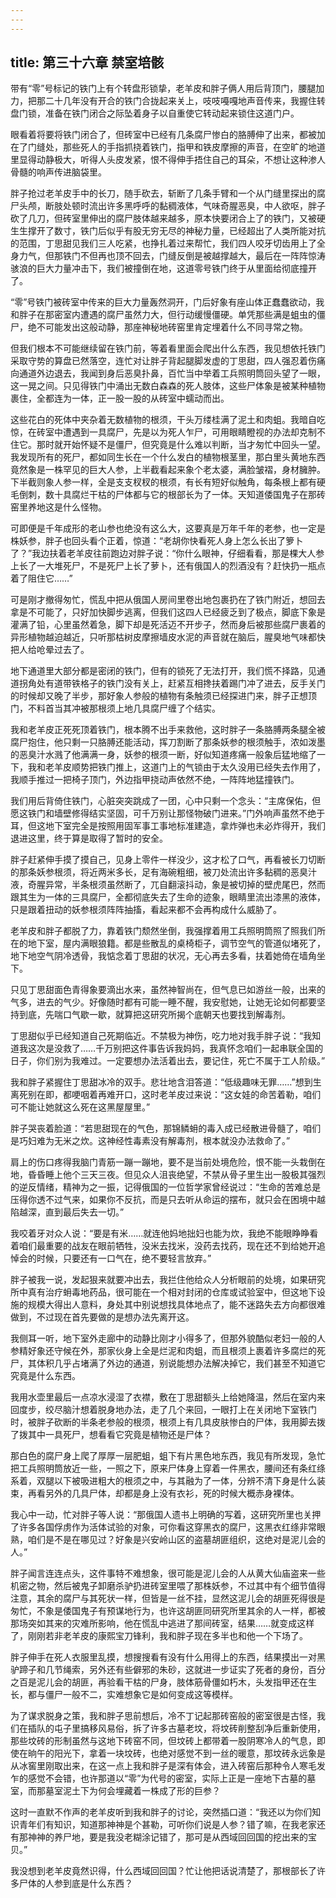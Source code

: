 ```yaml
---
---
---
```

title: 第三十六章 禁室培骸
---




带有“零”号标记的铁门上有个转盘形锁挚，老羊皮和胖子俩人用后背顶门，腰腿加力，把那二十几年没有开合的铁门合拢起来关上，吱吱嘠嘎地声音传来，我握住转盘门锁，准备在铁门闭合之际坠着身子以自重使它转动起来锁住这道门户。

眼看着将要将铁门闭合了，但砖室中已经有几条腐尸惨白的胳膊伸了出来，都被加在了门缝处，那些死人的手指抓挠着铁门，指甲和铁皮摩擦的声音，在空旷的地道里显得动静极大，听得人头皮发紧，恨不得伸手捂住自己的耳朵，不想让这种渗人骨髓的响声传进脑袋里。

胖子抢过老羊皮手中的长刀，随手砍去，斩断了几条手臂和一个从门缝里探出的腐尸头颅，断肢处顿时流出许多黑呼呼的黏稠液体，气味奇腥恶臭，中人欲呕，胖子砍了几刀，但砖室里伸出的腐尸肢体越来越多，原本快要闭合上了的铁门，又被硬生生撑开了数寸，铁门后似乎有股无穷无尽的神秘力量，已经超出了人类所能对抗的范围，丁思甜见我们三人吃紧，也挣扎着过来帮忙，我们四人咬牙切齿用上了全身力气，但那铁门不但再也顶不回去，门缝反倒是被越撑越大，最后在一阵阵惊涛骇浪的巨大力量冲击下，我们被撞倒在地，这道零号铁门终于从里面给彻底撞开了。

“零”号铁门被砖室中传来的巨大力量轰然洞开，门后好象有座山体正蠢蠢欲动，我和胖子在那密室内遭遇的腐尸虽然力大，但行动缓慢僵硬。单凭那些满是蛆虫的僵尸，绝不可能发出这般动静，那座神秘地砖窑里肯定埋着什么不同寻常之物。

但我们根本不可能继续留在铁门前，等着看里面会爬出什么东西，我见想依托铁门采取守势的算盘已然落空，连忙对让胖子背起腿脚发虚的丁思甜，四人强忍着伤痛向通道外边退去，我闻到身后恶臭扑鼻，百忙当中举着工兵照明筒回头望了一眼，这一晃之间。只见得铁门中涌出无数白森森的死人肢体，这些尸体象是被某种植物裹住，全都连为一体，正一股一股的从砖室中蠕动而出。

这些花白的死体中夹杂着无数植物的根须，干头万缕桂满了泥土和肉蛆。我暗自吃惊，在砖室中遭遇到一具腐尸，先是以为死人乍尸，可用眼睛瞪视的办法却克制不住它。那时就开始怀疑不是僵尸，但究竟是什么难以判断，当才匆忙中回头一望。我发现所有的死尸，都如同生长在一个什么发白的植物根茎里，那白里头黄地东西竟然象是一株罕见的巨大人参，上半截看起来象个老太婆，满脸皱褶，身材臃肿。下半截则象人参一样，全是支支杈杈的根须，有长有短好似触角，每条根上都有硬毛倒刺，数十具腐烂干枯的尸体都与它的根部长为了一体。天知道倭国鬼子在那砖窑里养地这是什么怪物。

可即便是千年成形的老山参也绝没有这么大，这要真是万年千年的老参，也一定是株妖参，胖子也回头看个正着，惊道：“老胡你快看死人身上怎么长出了箩卜了？”我边扶着老羊皮往前跑边对胖子说：“你什么眼神，仔细看看，那是棵大人参上长了一大堆死尸，不是死尸上长了萝卜，还有俄国人的烈酒没有？赶快扔一瓶点着了阻住它……”

可是刚才撤得匆忙，慌乱中把从俄国人房间里卷出地包裹扔在了铁门附近，想回去拿是不可能了，只好加快脚步逃离，但我们这四人已经疲乏到了极点，脚底下象是灌满了铅，心里虽然着急，脚下却是死活迈不开步子，然而身后被那些腐尸裹着的异形植物越迫越近，只听那枯树皮摩擦墙皮水泥的声音就在脑后，腥臭地气味都快把人给呛晕过去了。

地下通道里大部分都是密闭的铁门，但有的锁死了无法打开，我们慌不择路，见通道拐角处有道带铁格子的铁门没有关上，赶紧互相搀扶着踢门冲了进去，反手关门的时候却又晚了半步，那好象人参般的植物有条触须已经探进门来，胖子正想顶门，不料首当其冲被那根须上地几具腐尸缠了个结实。

我和老羊皮正死死顶着铁门，根本腾不出手来救他，这时胖子一条胳膊两条腿全被腐尸抱住，他只剩一只胳膊还能活动，挥刀割断了那条妖参的根须触手，浓如泼墨的恶臭汁水溅了他满满一身，妖参的根须一断，好似知道疼痛一般象后猛地缩了一下，我和老羊皮顺势把铁门推上，这道门上的气锁由于太久没用已经失去作用了，我顺手推过一把椅子顶门，外边指甲挠动声依然不绝，一阵阵地猛撞铁门。

我们用后背倚住铁门，心脏突突跳成了一团，心中只剩一个念头：“主席保佑，但愿这铁门和墙壁修得结实坚固，可千万别让那怪物破门进来。”门外响声虽然不绝于耳，但这地下室完全是按照用固军事工事地标准建造，拿炸弹也未必炸得开，我们退进这里，终于算是取得了暂时的安全。

胖子赶紧伸手摸了摸自己，见身上零件一样没少，这才松了口气，再看被长刀切断的那条妖参根须，将近两米多长，足有海碗粗细，被刀处流出许多黏稠的恶臭汁液，奇腥异常，半条根须虽然断了，兀自翻滚抖动，象是被切掉的壁虎尾巴，然而跟其生为一体的三具腐尸，全都彻底失去了生命的迹象，眼睛里流出漆黑的液体，只是跟着扭动的妖参根须阵阵抽搐，看起来都不会再构成什么威胁了。

老羊皮和胖子都脱了力，靠着铁门颓然坐倒，我强撑着用工兵照明筒照了照我们所在的地下室，屋内满眼狼籍。都是些散乱的桌椅柜子，调节空气的管道似堵死了，地下地空气阴冷透骨，我惦念着丁思甜的状况，无心再去多看，扶着她倚在墙角坐下。

只见丁思甜面色青得象要滴出水来，虽然神智尚在，但气息已如游丝一般，出来的气多，进去的气少。好像随时都有可能一睡不醒，我安慰她，让她无论如何都要坚持到底，先喘口气歇一歇，就算把这研究所揭个底朝天也要找到解毒剂。

丁思甜似乎已经知道自己死期临近。不禁极为神伤，吃力地对我手胖子说：“我知道我这次是没救了……千万别把这件事告诉我妈妈，我真怀念咱们一起串联全国的日子，你们别为我难过。一定要想办法活着出去，要记住，死亡不属于工人阶级。”

我和胖子紧握住丁思甜冰冷的双手。悲壮地含泪答道：“低级趣味无罪……”想到生离死别在即，都哽咽着再难开口，这时老羊皮过来说：“这女娃的命苦着勒，咱们可不能让她就这么死在这黑屋屋里。”

胖子哭丧着脸道：“若思甜现在的气色，那锦鳞蚦的毒入成已经散进骨髓了，咱们是巧妇难为无米之炊。这神经性毒素没有解毒剂，根本就没办法救命了。”

肩上的伤口疼得我脑门青筋一蹦一蹦地，要不是当前处境危险，恨不能一头栽倒在地，昏昏睡上他个三天三夜。但见众人沮丧绝望，不禁从骨子里生出一股极其强烈的逆反情绪，精神为之一振，记得俄国的一位哲学家曾经说过：“生命的苦难总是压得你透不过气来，如果你不反抗，而是只去听从命运的摆布，就只会在困境中越陷越深，直到最后失去一切。”

我咬着牙对众人说：“要是有米……就连他妈地拙妇也能为炊，我绝不能眼睁睁看着咱们最重要的战友在眼前牺牲，没米去找米，没药去找药，现在还不到给她开追悼会的时候，只要还有一口气在，绝不要轻言放弃。”

胖子被我一说，发起狠来就要冲出去，我拦住他给众人分析眼前的处境，如果研究所中真有治疗蚦毒地药品，很可能在一个相对封闭的仓库或试验室中，但这地下设施的规模大得出人意料，身处其中别说想找具体地点了，能不迷路失去方向都很难做到，不过现在首先要做的是想办法先离开这。

我侧耳一听，地下室外走廊中的动静比刚才小得多了，但那外貌酷似老妇一般的人参精好象还守候在外，那家伙身上全是烂泥和肉蛆，而且根须上裹着许多腐烂的死尸，其体积几乎占堵满了外边的通道，别说能想办法解决掉它，我们甚至不知道它究竟是什么东西。

我用水壶里最后一点凉水浸湿了衣襟，敷在丁思甜额头上给她降温，然后在室内来回度步，绞尽脑汁想着脱身地办法，走了几个来回，一眼打上在关闭地下室铁门时，被胖子砍断的半条老参般的根须，根须上有几具皮肤惨白的尸体，我用脚去拨了拨其中一具死尸，想看看它究竟是植物还是尸体？

那白色的腐尸身上爬了厚厚一层肥蛆，蛆下有片黑色地东西，我见有所发现，急忙把工兵照明筒放近一些，一照之下，原来尸体身上穿着一件黑衣，腰间还有条红绦系着，双腿以下被吸进粗大的根须之中，与其融为了一体，分辨不清下身是什么装束，再看另外的几具尸体，却都是身上没有衣衫，死的时候大概赤身裸体。

我心中一动，忙对胖子等人说：“那俄国人遗书上明确的写着，这研究所里也关押了许多各国俘虏作为活体试验的对象，可你看这穿黑衣的腐尸，这黑衣红绦非常眼熟，咱们是不是在哪见过？好象是兴安岭山区的盗墓胡匪组织，这绝对是泥儿会的人。”

胖子闻言连连点头，这件事特不难想象，很可能是泥儿会的人从黄大仙庙盗来一些机密之物，然后被鬼子卸磨杀驴扔进砖室里喂了那株妖参，不过其中有个细节值得注意，其余的腐尸与其死状一样，但皆是一丝不挂，显然这泥儿会的胡匪死得很是匆忙，不象是倭国鬼子有预谋地行为，也许这胡匪同研究所里其余的人一样，都被那场突如其来的灾难所影响，他在慌乱中逃进了那间砖室，结果……就变成这样了，刚刚若非老羊皮的康熙宝刀锋利，我和胖子现在多半也和他一个下场了。

胖子伸手在死人衣服里乱摸，想搜搜看有没有什么用得上的东西，结果摸出一对黑驴蹄子和几节绳索，另外还有些僻邪的朱砂，这就进一步证实了死者的身份，百分之百是泥儿会的胡匪，再验看干枯的尸身，肢体筋骨僵如朽木，头发指甲还在生长，都与僵尸一般不二，实难想象它是如何变成这等模样。

为了谋求脱身之策，我和胖子思前想后，冷不丁记起那砖窑般的密室很是古怪，我们在插队的屯子里搞移风易俗，拆了许多古墓老坟，将坟砖削整刮净后重新使用，那些坟砖的形制虽然与这地下砖窑不同，但坟砖上都带着一股阴寒冷人的气息，即使在晌午的阳光下，拿着一块坟砖，也绝对感觉不到一丝的暖意，那坟砖永远象是从冰窖里刚取出来，在这一点上我和胖子是深有体会，进入砖窑后那种令人寒毛发乍的感觉不会错，也许那道以“零”为代号的密室，实际上正是一座地下古墓的墓室，而那墓室泥土下为何会埋藏着一株成了形的巨参？

这时一直默不作声的老羊皮听到我和胖子的讨论，突然插口道：“我还以为你们知识青年们有知识，知道那神神是个甚勒，可听你们说是人参？错了嘛，在我老家还有那神神的养尸地，要是我没老糊涂记错了，那可是从西域回回国的挖出来的宝贝。”

我没想到老羊皮竟然识得，什么西域回回国？忙让他把话说清楚了，那根部长了许多尸体的人参到底是什么东西？